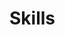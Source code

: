 \pagebreak
# Skills

\begin{cvskills}
  \cvskill
    {Data Science}
    {R (advanced)}

  \cvskill
    {Reproducible Report}
    {Markdown/Rmarkdown, R shiny apps}

  \cvskill
    {Quantitative Research}
    {Dose response curve, Colby analysis, t‑test, ANOVAs/ANCOVAs/MANOVAs/MANCOVAs,
Regressions, Factor Analysis, PCA, Unsupervised/Supervised Machine Learning}
  
  \cvskill
    {Languages}
    {Portuguese/English/French}

  \cvskill
    {Chromatography}
    {Basic knowledge of methodologies for extraction and quantification (HPLC MS/MS) of 
    herbicides in plants and soil}

\end{cvskills}
